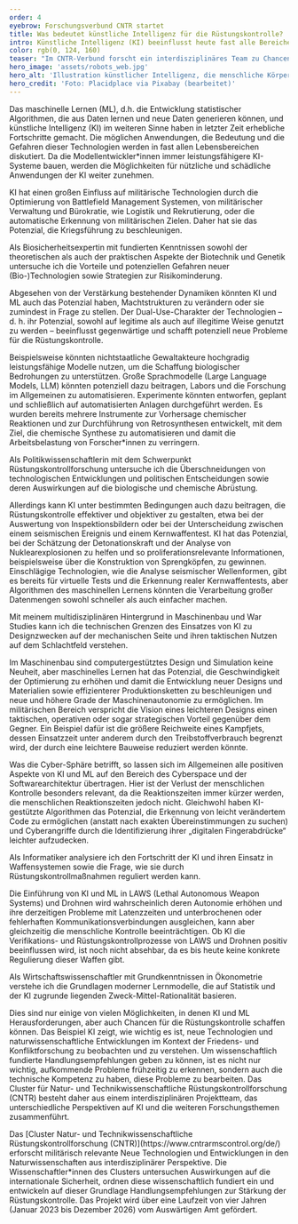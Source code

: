 ```yaml
---
order: 4
eyebrow: Forschungsverbund CNTR startet
title: Was bedeutet künstliche Intelligenz für die Rüstungskontrolle?
intro: Künstliche Intelligenz (KI) beeinflusst heute fast alle Bereiche des zivilen Lebens und des Militärs. Die jüngsten Fortschritte in der Technologie haben ihr transformatives Potenzial für die Gesellschaft gezeigt. Insbesondere die Einführung von KI im militärischen Bereich wird auf vielfältige Weise diskutiert. Während einige einen Kontrollverlust befürchten, weil das menschliche Eingreifen nicht mehr notwendig ist, werden auch ethische Grundsätze neu verhandelt und der Ruf nach Verantwortung ist laut. Gleichzeitig hat der Einsatz von KI-Systemen aber auch das Potenzial, zu einer Verbesserung der Rüstungskontrolle zu führen. Als eines der Querschnittsthemen im Cluster für Natur- und Technikwissenschaftliche Rüstungskontrollforschung (CNTR) berührt KI fast alle Forschungsthemen des 2023 gestarteten Projekts.
color: rgb(0, 124, 160)
teaser: "Im CNTR-Verbund forscht ein interdisziplinäres Team zu Chancen und Risiken neuer Technologien für die Rüstungskontrolle. Ein zentrales Thema: Künstliche Intelligenz."
hero_image: 'assets/robots_web.jpg'
hero_alt: 'Illustration künstlicher Intelligenz, die menschliche Körper mit farblich hervorgehobenen Gehirnen und Computer-Schaltkreise zeigt.'
hero_credit: 'Foto: Placidplace via Pixabay (bearbeitet)'
---
```


<Leadin>Das maschinelle Lernen (ML),</Leadin> d.h. die Entwicklung statistischer Algorithmen, die aus Daten lernen und neue Daten generieren können, und künstliche Intelligenz (KI) im weiteren Sinne haben in letzter Zeit erhebliche Fortschritte gemacht. Die möglichen Anwendungen, die Bedeutung und die Gefahren dieser Technologien werden in fast allen Lebensbereichen diskutiert. Da die Modellentwickler*innen immer leistungsfähigere KI-Systeme bauen, werden die Möglichkeiten für nützliche und schädliche Anwendungen der KI weiter zunehmen.

KI hat einen großen Einfluss auf militärische Technologien durch die Optimierung von Battlefield Management Systemen, von militärischer Verwaltung und Bürokratie, wie Logistik und Rekrutierung, oder die automatische Erkennung von militärischen Zielen. Daher hat sie das Potenzial, die Kriegsführung zu beschleunigen.

<Quote cite="Kadri Reis">

Als Biosicherheitsexpertin mit fundierten Kenntnissen sowohl der theoretischen als auch der praktischen Aspekte der Biotechnik und Genetik untersuche ich die Vorteile und potenziellen Gefahren neuer (Bio-)Technologien sowie Strategien zur Risikominderung.

</Quote>

Abgesehen von der Verstärkung bestehender Dynamiken könnten KI und ML auch das Potenzial haben, Machtstrukturen zu verändern oder sie zumindest in Frage zu stellen. Der Dual-Use-Charakter der Technologien – d. h. ihr Potenzial, sowohl auf legitime als auch auf illegitime Weise genutzt zu werden – beeinflusst gegenwärtige und schafft potenziell neue Probleme für die Rüstungskontrolle.

Beispielsweise könnten nichtstaatliche Gewaltakteure hochgradig leistungsfähige Modelle nutzen, um die Schaffung biologischer Bedrohungen zu unterstützen. Große Sprachmodelle (Large Language Models, LLM) könnten potenziell dazu beitragen, Labors und die Forschung im Allgemeinen zu automatisieren. Experimente könnten entworfen, geplant und schließlich auf automatisierten Anlagen durchgeführt werden. Es wurden bereits mehrere Instrumente zur Vorhersage chemischer Reaktionen und zur Durchführung von Retrosynthesen entwickelt, mit dem Ziel, die chemische Synthese zu automatisieren und damit die Arbeitsbelastung von Forscher*innen zu verringern.

<Quote cite="Una Jakob">

Als Politikwissenschaftlerin mit dem Schwerpunkt Rüstungskontrollforschung untersuche ich die Überschneidungen von technologischen Entwicklungen und politischen Entscheidungen sowie deren Auswirkungen auf die biologische und chemische Abrüstung.

</Quote>

Allerdings kann KI unter bestimmten Bedingungen auch dazu beitragen, die Rüstungskontrolle effektiver und objektiver zu gestalten, etwa bei der Auswertung von Inspektionsbildern oder bei der Unterscheidung zwischen einem seismischen Ereignis und einem Kernwaffentest. KI hat das Potenzial, bei der Schätzung der Detonationskraft und der Analyse von Nuklearexplosionen zu helfen und so proliferationsrelevante Informationen, beispielsweise über die Konstruktion von Sprengköpfen, zu gewinnen. Einschlägige Technologien, wie die Analyse seismischer Wellenformen, gibt es bereits für virtuelle Tests und die Erkennung realer Kernwaffentests, aber Algorithmen des maschinellen Lernens könnten die Verarbeitung großer Datenmengen sowohl schneller als auch einfacher machen.

<Quote cite="Liska Suckau">

Mit meinem multidisziplinären Hintergrund in Maschinenbau und War Studies kann ich die technischen Grenzen des Einsatzes von KI zu Designzwecken auf der mechanischen Seite und ihren taktischen Nutzen auf dem Schlachtfeld verstehen.

</Quote>

Im Maschinenbau sind computergestütztes Design und Simulation keine Neuheit, aber maschinelles Lernen hat das Potenzial, die Geschwindigkeit der Optimierung zu erhöhen und damit die Entwicklung neuer Designs und Materialien sowie effizienterer Produktionsketten zu beschleunigen und neue und höhere Grade der Maschinenautonomie zu ermöglichen. Im militärischen Bereich verspricht die Vision eines leichteren Designs einen taktischen, operativen oder sogar strategischen Vorteil gegenüber dem Gegner. Ein Beispiel dafür ist die größere Reichweite eines Kampfjets, dessen Einsatzzeit unter anderem durch den Treibstoffverbrauch begrenzt wird, der durch eine leichtere Bauweise reduziert werden könnte.

Was die Cyber-Sphäre betrifft, so lassen sich im Allgemeinen alle positiven Aspekte von KI und ML auf den Bereich des Cyberspace und der Softwarearchitektur übertragen. Hier ist der Verlust der menschlichen Kontrolle besonders relevant, da die Reaktionszeiten immer kürzer werden, die menschlichen Reaktionszeiten jedoch nicht. Gleichwohl haben KI-gestützte Algorithmen das Potenzial, die Erkennung von leicht verändertem Code zu ermöglichen (anstatt nach exakten Übereinstimmungen zu suchen) und Cyberangriffe durch die Identifizierung ihrer „digitalen Fingerabdrücke“ leichter aufzudecken.

<Quote cite="Thomas Reinhold">

Als Informatiker analysiere ich den Fortschritt der KI und ihren Einsatz in Waffensystemen sowie die Frage, wie sie durch Rüstungskontrollmaßnahmen reguliert werden kann.

</Quote>

Die Einführung von KI und ML in LAWS (Lethal Autonomous Weapon Systems) und Drohnen wird wahrscheinlich deren Autonomie erhöhen und ihre derzeitigen Probleme mit Latenzzeiten und unterbrochenen oder fehlerhaften Kommunikationsverbindungen ausgleichen, kann aber gleichzeitig die menschliche Kontrolle beeinträchtigen. Ob KI die Verifikations- und Rüstungskontrollprozesse von LAWS und Drohnen positiv beeinflussen wird, ist noch nicht absehbar, da es bis heute keine konkrete Regulierung dieser Waffen gibt.
 
<Quote cite="Niklas Schörnig">

Als Wirtschaftswissenschaftler mit Grundkenntnissen in Ökonometrie verstehe ich die Grundlagen moderner Lernmodelle, die auf Statistik und der KI zugrunde liegenden Zweck-Mittel-Rationalität basieren.

</Quote>

Dies sind nur einige von vielen Möglichkeiten, in denen KI und ML Herausforderungen, aber auch Chancen für die Rüstungskontrolle schaffen können. Das Beispiel KI zeigt, wie wichtig es ist, neue Technologien und naturwissenschaftliche Entwicklungen im Kontext der Friedens- und Konfliktforschung zu beobachten und zu verstehen. Um wissenschaftlich fundierte Handlungsempfehlungen geben zu können, ist es nicht nur wichtig, aufkommende Probleme frühzeitig zu erkennen, sondern auch die technische Kompetenz zu haben, diese Probleme zu bearbeiten. Das Cluster für Natur- und Technikwissenschaftliche Rüstungskontrollforschung (CNTR) besteht daher aus einem interdisziplinären Projektteam, das unterschiedliche Perspektiven auf KI und die weiteren Forschungsthemen zusammenführt.

<Callout eyebrow="Infobox" title="Über CNTR" expandable={false}>
Das [Cluster Natur- und Technikwissenschaftliche Rüstungskontrollforschung (CNTR)](https://www.cntrarmscontrol.org/de/) erforscht militärisch relevante Neue Technologien und Entwicklungen in den Naturwissenschaften aus interdisziplinärer Perspektive. Die Wissenschaftler*innen des Clusters untersuchen Auswirkungen auf die internationale Sicherheit, ordnen diese wissenschaftlich fundiert ein und entwickeln auf dieser Grundlage Handlungsempfehlungen zur Stärkung der Rüstungskontrolle.
Das Projekt wird über eine Laufzeit von vier Jahren (Januar 2023 bis Dezember 2026) vom Auswärtigen Amt gefördert.
</Callout>